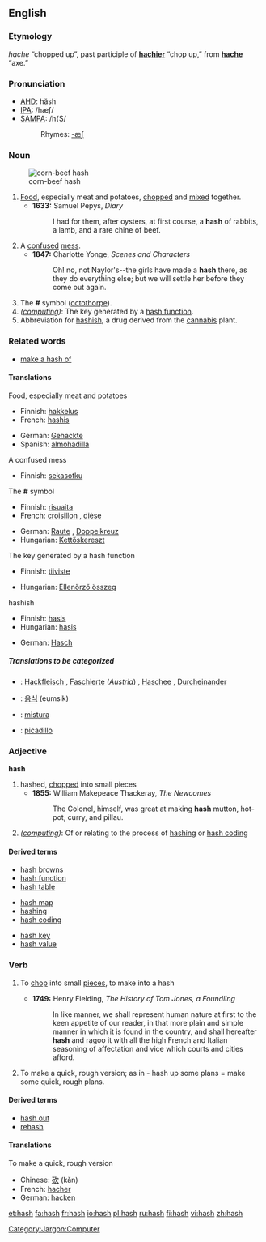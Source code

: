 ==English==
=== Etymology ===
{{OF.}} ''hache'' “chopped up”, past participle of '''[[hachier]]''' “chop up,” from '''[[hache]]''' “axe.”

===Pronunciation===
*[[w:AHD|AHD]]: hăsh
*[[w:IPA|IPA]]: /hæʃ/
*[[w:SAMPA|SAMPA]]: /h{S/
*:Rhymes: [[Rhymes:English:-æʃ|-æʃ]]

===Noun===
{{en-noun|es}}
[[Image:Corn-beef-hash.jpg|thumb|corn-beef hash]]
# [[Food]], especially meat and potatoes, [[chop]]ped and [[mix]]ed together.
#*'''1633:''' Samuel Pepys, ''Diary''
#*:I had for them, after oysters, at first course, a '''hash''' of rabbits, a lamb, and a rare chine of beef.
# A [[confuse]]d [[mess]].
#*'''1847:''' Charlotte Yonge, ''Scenes and Characters''
#*:Oh! no, not Naylor's--the girls have made a '''hash''' there, as they do everything else; but we will settle her before they come out again.
# The '''#''' symbol ([[octothorpe]]).
# ''([[:Category:Jargon:Computer|computing]])'': The key generated by a [[hash function]].
# Abbreviation for [[hashish]], a drug derived from the [[cannabis]] plant.

===Related words===
*[[make a hash of]]

====Translations====
;Food, especially meat and potatoes
{{top}}
*Finnish: [[hakkelus]]
*French: [[hashis]] {{m}}
{{mid}}
*German: [[Gehackte]] {{n}}
*Spanish: [[almohadilla]]
{{bottom}}

;A confused mess
{{top}}
{{mid}}
*Finnish: [[sekasotku]]
{{bottom}}

;The '''#''' symbol
{{top}}
*Finnish: [[risuaita]]
*French: [[croisillon]] {{m}}, [[dièse]] {{m}}
{{mid}}
*German: [[Raute]] {{f}}, [[Doppelkreuz]] {{n}}
*Hungarian: [[Kettőskereszt]]
{{bottom}}

;The key generated by a hash function
{{top}}
*Finnish: [[tiiviste]]
{{mid}}
*Hungarian: [[Ellenőrző összeg]]
{{bottom}}

;hashish
{{top}}
*Finnish: [[hasis]]
*Hungarian: [[hasis]]
{{mid}}
*German: [[Hasch]] {{n}}
{{bottom}}

=====Translations to be categorized=====
{{checktrans}}
{{top}}
*{{ttbc|German}}: [[Hackfleisch]] {{n}}, [[Faschierte]] (''Austria'') {{n}}, [[Haschee]] {{n}}, [[Durcheinander]] {{n}}
*{{ttbc|Korean}}: [[음식]] (eumsik)
{{mid}}
*{{ttbc|Portuguese}}: [[mistura]] {{f}}
*{{ttbc|Spanish}}: [[picadillo]] {{m}}
{{bottom}}

===Adjective===
'''hash'''
# hashed, [[chopped]] into small pieces
#*'''1855:''' William Makepeace Thackeray, ''The Newcomes''
#*:The Colonel, himself, was great at making '''hash''' mutton, hot-pot, curry, and pillau.
# ''([[:Category:Jargon:Computer|computing]])'': Of or relating to the process of [[hashing]] or [[hash coding]]

==== Derived terms ====
{{top3}}
*[[hash browns]]
*[[hash function]]
*[[hash table]]
{{mid3}}
*[[hash map]]
*[[hashing]]
*[[hash coding]]
{{mid3}}
*[[hash key]]
*[[hash value]]
{{bottom}}

===Verb===
{{en-verb|hash|es}}
# {{transitive}} To [[chop]] into small [[piece]]s, to make into a hash
#*'''1749:''' Henry Fielding, ''The History of Tom Jones, a Foundling''
#*:In like manner, we shall represent human nature at first to the keen appetite of our reader, in that more plain and simple manner in which it is found in the country, and shall hereafter '''hash''' and ragoo it with all the high French and Italian seasoning of affectation and vice which courts and cities afford.
# To make a quick, rough version; as in - hash up some plans = make some quick, rough plans.

====Derived terms====
*[[hash out]]
*[[rehash]]


====Translations====
;To make a quick, rough version
{{top}}
{{mid}}
{{bottom}}

{{checktrans}}
*Chinese: [[砍]] (kǎn)
*French: [[hacher]]
*German: [[hacken]]


[[Category:Jargon:Computer]]

[[et:hash]]
[[fa:hash]]
[[fr:hash]]
[[io:hash]]
[[pl:hash]]
[[ru:hash]]
[[fi:hash]]
[[vi:hash]]
[[zh:hash]]